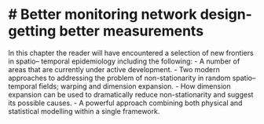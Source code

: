 # # Better monitoring network design-getting better measurements {#monitoring}


In this chapter the reader will have encountered a selection of new frontiers in spatio– temporal epidemiology including the following:
- A number of areas that are currently under active development.
- Two modern approaches to addressing the problem of non-stationarity in random spatio– temporal fields; warping and dimension expansion.
- How dimension expansion can be used to dramatically reduce non-stationarity and suggest its possible causes.
- A powerful approach combining both physical and statistical modelling within a single framework.

